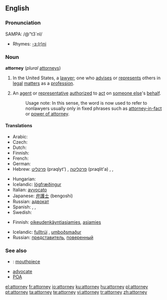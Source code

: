 ==English==

===Pronunciation===
SAMPA: /@"t3`nI/
* Rhymes: [[Rhymes:English:-ɜː(r)ni|-ɜː(r)ni]]

===Noun===
'''attorney''' (''plural'' [[attorneys]])

# {{law}} In the United States, a [[lawyer]]; one who [[advise]]s or [[represent]]s others in [[legal]] [[matter]]s as a [[profession]].
# An [[agent]] or [[representative]] [[authorize]]d to [[act]] on [[someone else]]'s [[behalf]].
#: Usage note:  In this sense, the word is now used to refer to nonlawyers usually only in fixed phrases such as [[attorney-in-fact]] or [[power of attorney]].

====Translations====
{{trans-top|lawyer}}
* Arabic: {{Arab|[[محام|محامٍ]]}} {{IPAchar|(muħāmin)}} {{m}}
* Czech: {{t-|cs|advokát|m}}
* Dutch: {{t+|nl|advocaat|m|f}}
* Finnish: {{t+|fi|asianajaja}}
* French: {{t+|fr|avocat|m}}
* German: {{t+|de|Rechtsanwalt|m}}
* Hebrew: [[פרקליט]] (praqlyt') {{m}}, [[פרקליטה]] (praqlit'a) {{f}}, {{t+|he|עורך דין|m|alt=עֹרֵךְ דִּין|tr=orekh din|sc=Hebr}}, {{t|he|עורכת דין|f|alt=עֹרֶכֶת דִּין|tr=orekhet din|sc=Hebr}}
{{trans-mid}}
* Hungarian: {{t|hu|ügyész}}
* Icelandic: [[lögfræðingur]] {{m}}
* Italian: [[avvocato]]
* Japanese: [[弁護士]] (bengoshi)
* Russian: [[адвокат]]
* Spanish: {{t+|es|abogado|m}}, {{t-|es|abogada|f}}, {{t-|es|notario|m}}
* Swedish: {{t+|sv|advokat|c}}
{{trans-bottom}}

{{trans-top|agent/representative}}
* Finnish: [[oikeudenkäyntiasiamies]], [[asiamies]]
{{trans-mid}}
* Icelandic: [[fulltrúi]] {{m}}, [[umboðsmaður]] {{m}}
* Russian: [[представитель]], [[поверенный]]
{{trans-bottom}}

===See also===
* {{slang}}: [[mouthpiece]]
* [[advocate]]
* [[POA]]

[[el:attorney]]
[[fr:attorney]]
[[io:attorney]]
[[ku:attorney]]
[[hu:attorney]]
[[pl:attorney]]
[[pt:attorney]]
[[ta:attorney]]
[[te:attorney]]
[[vi:attorney]]
[[tr:attorney]]
[[zh:attorney]]